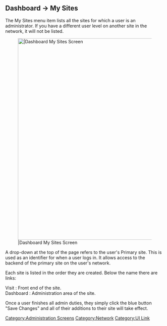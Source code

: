 {{Languages|
{{en|Dashboard My Sites Screen}}
{{ja|Dashboard My Sites SubScreen}}
{{pt-br|SubPainel Meus Sites}}
{{zh-cn|控制板 我的站点页面}}
}}

== Dashboard &rarr; My Sites ==

The My Sites menu item lists all the sites for which a user is an administrator. If you have a different user level on another site in the network, it will not be listed. 

[[Image:dashboard-mysites.png|640px||Dashboard My Sites Screen]]

A drop-down at the top of the page refers to the user's Primary site. This is used as an identifier for when a user logs in. It allows access to the backend of the primary site on the user's network.

Each site is listed in the order they are created. Below the name there are links:
;Visit : Front end of the site.
;Dashboard : Administration area of the site.

Once a user finishes all admin duties, they simply click the blue button "Save Changes" and all of their additions to their site will take effect. 

{{Administration Screens Footer}}

[[Category:Administration Screens]]
[[Category:Network]]
[[Category:UI Link]]